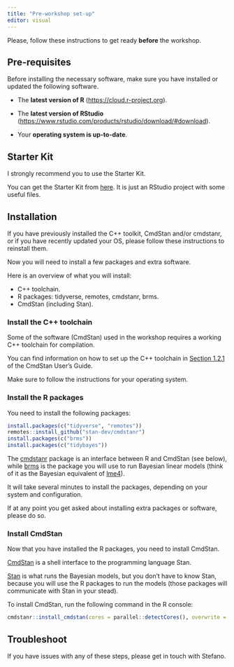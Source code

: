 ```yaml
---
title: "Pre-workshop set-up"
editor: visual
---
```


Please, follow these instructions to get ready **before** the workshop.

## Pre-requisites

Before installing the necessary software, make sure you have installed or updated the following software.

-   The **latest version of R** (<https://cloud.r-project.org>).

-   The **latest version of RStudio** (<https://www.rstudio.com/products/rstudio/download/#download>).

-   Your **operating system is up-to-date**.

## Starter Kit

I strongly recommend you to use the Starter Kit.

You can get the Starter Kit from [here](https://github.com/stefanocoretta/learnBayesKit). It is just an RStudio project with some useful files.

## Installation

::: {.callout-important icon="false"}
If you have previously installed the C++ toolkit, CmdStan and/or cmdstanr, or if you have recently updated your OS, please follow these instructions to reinstall them.
:::

Now you will need to install a few packages and extra software.

Here is an overview of what you will install:

-   C++ toolchain.
-   R packages: tidyverse, remotes, cmdstanr, brms.
-   CmdStan (including Stan).

### Install the C++ toolchain

Some of the software (CmdStan) used in the workshop requires a working C++ toolchain for compilation.

You can find information on how to set up the C++ toolchain in [Section 1.2.1](https://mc-stan.org/docs/2_29/cmdstan-guide/cmdstan-installation.html#installing-the-c-toolchain) of the CmdStan User's Guide.

Make sure to follow the instructions for your operating system.

### Install the R packages

You need to install the following packages:

``` r
install.packages(c("tidyverse", "remotes"))
remotes::install_github("stan-dev/cmdstanr")
install.packages(c("brms"))
install.packages(c("tidybayes"))
```

The [cmdstanr](https://mc-stan.org/cmdstanr/index.html) package is an interface between R and CmdStan (see below), while [brms](https://paul-buerkner.github.io/brms/) is the package you will use to run Bayesian linear models (think of it as the Bayesian equivalent of [lme4](https://github.com/lme4/lme4)).

It will take several minutes to install the packages, depending on your system and configuration.

If at any point you get asked about installing extra packages or software, please do so.

### Install CmdStan

Now that you have installed the R packages, you need to install CmdStan.

[CmdStan](https://mc-stan.org/users/interfaces/cmdstan) is a shell interface to the programming language Stan.

[Stan](https://mc-stan.org) is what runs the Bayesian models, but you don't have to know Stan, because you will use the R packages to run the models (those packages will communicate with Stan in your stead).

To install CmdStan, run the following command in the R console:

``` r
cmdstanr::install_cmdstan(cores = parallel::detectCores(), overwrite = TRUE)
```

## Troubleshoot

If you have issues with any of these steps, please get in touch with Stefano.
